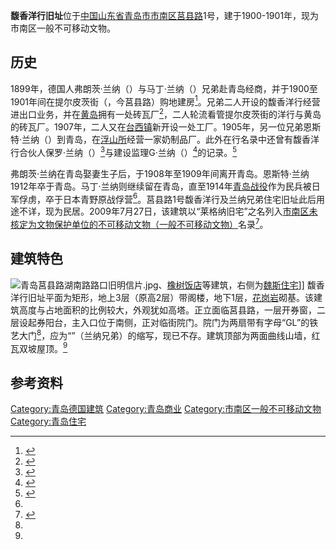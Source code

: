 {{Infobox building
| building_name       = 馥香洋行旧址
| image               = 青岛馥香洋行旧址 2019-12-31.jpg
| image_size          = 
| caption             = <small>馥香洋行旧址，2019年12月</small>
| alternate_names     = 
| architectural_style = 
| location            = [[青岛市|青岛市]][[市南区|市南区]]
| address             = [[莒县路|莒县路]]1号
| current_tenants     = 
| start_date          = 1900年
| completion_date     = 
| renovation_date     = 
| demolition_date     = 
| destruction_date    = 
| cost                = 
| height              = 
| floor_count         = 3层
| floor_area          = 
| owner               = 
| architect           = 
| architecture_firm   = 
| developer           = 
| engineer            = 
}}
{{coord|36|3|49|N|120|19|3.6|E|type:landmark|display=title}}

'''馥香洋行旧址'''位于[[中国|中国]][[山东省|山东省]][[青岛市|青岛市]][[市南区|市南区]][[莒县路|莒县路]]1号，建于1900-1901年，现为市南区一般不可移动文物。

==历史==
1899年，德国人弗朗茨·兰纳（{{lang-de|Franz Laengner}}）与马丁·兰纳（{{lang|de|Martin Laengner}}）兄弟赴青岛经商，并于1900至1901年间在提尔皮茨街（{{lang|de|Tirpitzstraße}}，今莒县路）购地建房<ref Name=dao>{{cite book|author=袁宾久|title=《青岛老建筑之旅》|year=2019|publisher=中国海洋大学出版社|location=青岛|isbn=978-7-5670-2126-6}}</ref>。兄弟二人开设的馥香洋行经营进出口业务，并在[[黄岛_(岛屿)|黄岛]]拥有一处砖瓦厂<ref>{{cite web|url=https://www.tsingtau.org/wp-content/uploads/2015/02/Adressbuch_1902.pdf|title=Adress-Buch des Deutschen Kiautschou-Gebiets 1902|date=1902|author=|publisher=Verlag von Otto Rose, Tsingtau}}</ref>，二人轮流看管提尔皮茨街的洋行与黄岛的砖瓦厂。1907年，二人又在[[台西镇|台西镇]]新开设一处工厂。1905年，另一位兄弟恩斯特·兰纳（{{lang|de|Ernst Laengner}}）到青岛，在[[浮山所|浮山所]]经营一家奶制品厂。此外在行名录中还曾有馥香洋行合伙人保罗·兰纳（{{lang|de|Paul Laengner}}）<ref>{{cite web|url=https://www.tsingtau.org/wp-content/uploads/2015/02/Adressbuch_1913.pdf|title=Adress-Buch des Deutschen Kiautschou-Gebiets und der Provinz Schantung für 1913-1914|date=1914|author=|publisher=Verlag von Otto Rose, Tsingtau}}</ref>与建设监理G·兰纳（{{lang|de|G.Laengner}}）<ref>{{cite web|url=https://www.tsingtau.org/wp-content/uploads/2015/02/Adressbuch_1907.pdf|title=Adress-Buch des Deutschen Kiautschou-Gebiets 1907-1908|date=1908|author=|publisher=Verlag von Otto Rose, Tsingtau}}</ref>的记录。<ref Name=gbr>{{cite web|url=https://tsingtau.org/gebrueder-laengner-ziegeleibesitzer/|title=Laengner, Franz und Martin, Ziegeleibesitzer|date=2008-08-11|author=[[马维立|Wilhelm Matzat]]|website=tsingtau.org}}</ref>

弗朗茨·兰纳在青岛娶妻生子后，于1908年至1909年间离开青岛。恩斯特·兰纳1912年卒于青岛。马丁·兰纳则继续留在青岛，直至1914年[[青岛战役|青岛战役]]作为民兵被日军俘虏，卒于日本青野原战俘营<ref Name=gbr/>。莒县路1号馥香洋行及兰纳兄弟住宅旧址此后用途不详，现为民居。2009年7月27日，该建筑以“莱格纳旧宅”之名列入[[市南区一般不可移动文物|市南区未核定为文物保护单位的不可移动文物（一般不可移动文物）]]名录<ref>{{cite web|url=http://www.qdsn.gov.cn/n16/n1175/n9964611/n9964815/n9964817/n9965830/190703094438230704.html|title=市南区未核定为文物保护单位的不可移动文物（一般不可移动文物）名录|date=2019-07-03|author=市南区文化和旅游局|website=青岛市市南区政务网|publisher=|accessdate=2020-05-30|archive-date=2020-07-02|archive-url=https://web.archive.org/web/20200702152435/http://www.qdsn.gov.cn/n16/n1175/n9964611/n9964815/n9964817/n9965830/190703094438230704.html|dead-url=no}}</ref>。

==建筑特色==
[[File:青岛莒县路湖南路路口旧明信片.jpg|thumb]]、[[橡树饭店|橡树饭店]]等建筑，右侧为[[魏斯住宅|魏斯住宅]]]]
馥香洋行旧址平面为矩形，地上3层（原高2层）带阁楼，地下1层，[[花岗岩|花岗岩]]砌基。该建筑高度与占地面积的比例较大，外观犹如高塔。正立面临莒县路，一层开券窗，二层设起券阳台，主入口位于南侧，正对临街院门。院门为两扇带有字母“GL”的铁艺大门<ref Name=gbr/>，应为“{{lang|de|Gebrüder Laengner}}”（兰纳兄弟）的缩写，现已不存。建筑顶部为两面曲线山墙，红瓦双坡屋顶。<ref Name=dao/>

== 参考资料 ==
{{reflist}}

{{青岛德国建筑}}
[[Category:青岛德国建筑|Category:青岛德国建筑]]
[[Category:青岛商业|Category:青岛商业]]
[[Category:市南区一般不可移动文物|Category:市南区一般不可移动文物]]
[[Category:青岛住宅|Category:青岛住宅]]